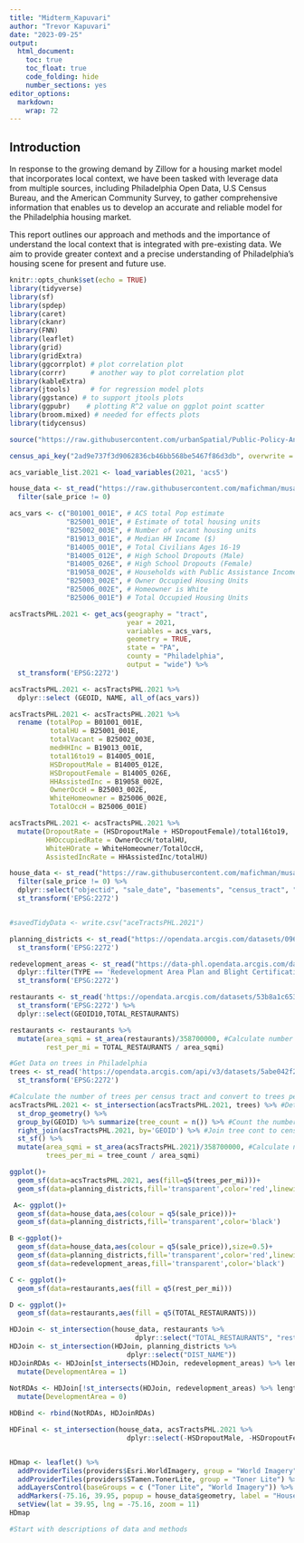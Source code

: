 ---
title: "Midterm_Kapuvari"
author: "Trevor Kapuvari"
date: "2023-09-25"
output: 
  html_document:
    toc: true
    toc_float: true
    code_folding: hide
    number_sections: yes
editor_options: 
  markdown: 
    wrap: 72
---

## Introduction

In response to the growing demand by Zillow for a housing market model that incorporates local context, we have been tasked with leverage data from multiple sources, including Philadelphia Open Data, U.S Census Bureau, and the American Community Survey, to gather comprehensive information that enables us to develop an accurate and reliable model for the Philadelphia housing market. 

This report outlines our approach and methods and the importance of understand the local context that is integrated with pre-existing data. We aim to provide greater context and a precise understanding of Philadelphia's housing scene for present and future use. 

```{r setup, include=FALSE}
knitr::opts_chunk$set(echo = TRUE)
library(tidyverse)
library(sf)
library(spdep)
library(caret)
library(ckanr)
library(FNN)
library(leaflet)
library(grid)
library(gridExtra)
library(ggcorrplot) # plot correlation plot
library(corrr)      # another way to plot correlation plot
library(kableExtra)
library(jtools)     # for regression model plots
library(ggstance) # to support jtools plots
library(ggpubr)    # plotting R^2 value on ggplot point scatter
library(broom.mixed) # needed for effects plots
library(tidycensus)

source("https://raw.githubusercontent.com/urbanSpatial/Public-Policy-Analytics-Landing/master/functions.r")
```



```{r load_key, warning = FALSE, eval = FALSE}
census_api_key("2ad9e737f3d9062836cb46bb568be5467f86d3db", overwrite = TRUE)

acs_variable_list.2021 <- load_variables(2021, 'acs5')

house_data <- st_read("https://raw.githubusercontent.com/mafichman/musa_5080_2023/main/Midterm/data/2023/studentData.geojson")%>%
  filter(sale_price != 0)
```

```{r acs_vars, include=FALSE}
acs_vars <- c("B01001_001E", # ACS total Pop estimate
              "B25001_001E", # Estimate of total housing units
              "B25002_003E", # Number of vacant housing units
              "B19013_001E", # Median HH Income ($)
              "B14005_001E", # Total Civilians Ages 16-19
              "B14005_012E", # High School Dropouts (Male)
              "B14005_026E", # High School Dropouts (Female)
              "B19058_002E", # Households with Public Assistance Income
              "B25003_002E", # Owner Occupied Housing Units
              "B25006_002E", # Homeowner is White
              "B25006_001E") # Total Occupied Housing Units 
```

```{r get_acs_2021, message=FALSE, warning=FALSE, cache=TRUE, include=FALSE}
acsTractsPHL.2021 <- get_acs(geography = "tract",
                             year = 2021, 
                             variables = acs_vars, 
                             geometry = TRUE, 
                             state = "PA", 
                             county = "Philadelphia", 
                             output = "wide") %>%
  st_transform('EPSG:2272')
```

```{r do_some_dplyr, cache=FALSE, include=FALSE}
acsTractsPHL.2021 <- acsTractsPHL.2021 %>%
  dplyr::select (GEOID, NAME, all_of(acs_vars))

acsTractsPHL.2021 <- acsTractsPHL.2021 %>%
  rename (totalPop = B01001_001E,
          totalHU = B25001_001E,
          totalVacant = B25002_003E,
          medHHInc = B19013_001E,
          total16to19 = B14005_001E,
          HSDropoutMale = B14005_012E,
          HSDropoutFemale = B14005_026E,
          HHAssistedInc = B19058_002E,
          OwnerOccH = B25003_002E,
          WhiteHomeowner = B25006_002E,
          TotalOccH = B25006_001E)

acsTractsPHL.2021 <- acsTractsPHL.2021 %>%
  mutate(DropoutRate = (HSDropoutMale + HSDropoutFemale)/total16to19,
         HHOccupiedRate = OwnerOccH/totalHU,
         WhiteHOrate = WhiteHomeowner/TotalOccH,
         AssistedIncRate = HHAssistedInc/totalHU)
```


```{r read_github_data}
house_data <- st_read("https://raw.githubusercontent.com/mafichman/musa_5080_2023/main/Midterm/data/2023/studentData.geojson") %>%
  filter(sale_price != 0) %>%
  dplyr::select("objectid", "sale_date", "basements", "census_tract", "central_air", "exterior_condition", "fireplaces", "garage_spaces", "interior_condition", "mailing_street", "location", "number_of_bathrooms", "number_of_bedrooms", "number_stories", "sale_price") %>%
  st_transform('EPSG:2272')


#savedTidyData <- write.csv("aceTractsPHL.2021")
```


```{r get open_phily_data}
planning_districts <- st_read("https://opendata.arcgis.com/datasets/0960ea0f38f44146bb562f2b212075aa_0.geojson")%>%
  st_transform('EPSG:2272')

redevelopment_areas <- st_read("https://data-phl.opendata.arcgis.com/datasets/80f2c71305f5493c8e0aab9137354844_0.geojson") %>%
  dplyr::filter(TYPE == 'Redevelopment Area Plan and Blight Certification' & STATUS == 'Active') %>%
  st_transform('EPSG:2272')

restaurants <- st_read('https://opendata.arcgis.com/datasets/53b8a1c653a74c92b2de23a5d7bf04a0_0.geojson')%>%
  st_transform('EPSG:2272') %>%
  dplyr::select(GEOID10,TOTAL_RESTAURANTS)

restaurants <- restaurants %>%
  mutate(area_sqmi = st_area(restaurants)/358700000, #Calculate number of trees per square mile
         rest_per_mi = TOTAL_RESTAURANTS / area_sqmi)

```

``` {r get_process_tree_data}
#Get Data on trees in Philadelphia
trees <- st_read('https://opendata.arcgis.com/api/v3/datasets/5abe042f2927486891c049cf064338cb_0/downloads/data?format=geojson&spatialRefId=4326&where=1%3D1')%>%
  st_transform('EPSG:2272')

#Calculate the number of trees per census tract and convert to trees per square mile to normalize
acsTractsPHL.2021 <- st_intersection(acsTractsPHL.2021, trees) %>% #Determine what census tract each tree is in using intersection
  st_drop_geometry() %>%
  group_by(GEOID) %>% summarize(tree_count = n()) %>% #Count the number of trees in each Census tract
  right_join(acsTractsPHL.2021, by='GEOID') %>% #Join tree cont to census tract Dataframe
  st_sf() %>%
  mutate(area_sqmi = st_area(acsTractsPHL.2021)/358700000, #Calculate number of trees per square mile
         trees_per_mi = tree_count / area_sqmi)

ggplot()+
  geom_sf(data=acsTractsPHL.2021, aes(fill=q5(trees_per_mi)))+
  geom_sf(data=planning_districts,fill='transparent',color='red',linewidth=1)
```


``` {r make_maps}
 A<- ggplot()+
  geom_sf(data=house_data,aes(colour = q5(sale_price)))+
  geom_sf(data=planning_districts,fill='transparent',color='black')

B <-ggplot()+
  geom_sf(data=house_data,aes(colour = q5(sale_price)),size=0.5)+
  geom_sf(data=planning_districts,fill='transparent',color='red',linewidth=1)+
  geom_sf(data=redevelopment_areas,fill='transparent',color='black')

C <- ggplot()+
  geom_sf(data=restaurants,aes(fill = q5(rest_per_mi)))

D <- ggplot()+
  geom_sf(data=restaurants,aes(fill = q5(TOTAL_RESTAURANTS)))
```

```{r Joining All Tables}
HDJoin <- st_intersection(house_data, restaurants %>%
                               dplyr::select("TOTAL_RESTAURANTS", "rest_per_mi"))
HDJoin <- st_intersection(HDJoin, planning_districts %>%
                             dplyr::select("DIST_NAME"))
HDJoinRDAs <- HDJoin[st_intersects(HDJoin, redevelopment_areas) %>% lengths > 0, ] %>% 
  mutate(DevelopmentArea = 1)
  
NotRDAs <- HDJoin[!st_intersects(HDJoin, redevelopment_areas) %>% lengths > 0, ] %>% 
  mutate(DevelopmentArea = 0)

HDBind <- rbind(NotRDAs, HDJoinRDAs)

HDFinal <- st_intersection(house_data, acsTractsPHL.2021 %>%
                             dplyr::select(-HSDropoutMale, -HSDropoutFemale, -NAME, -total16to19))


HDmap <- leaflet() %>%
  addProviderTiles(providers$Esri.WorldImagery, group = "World Imagery") %>%
  addProviderTiles(providers$STamen.TonerLite, group = "Toner Lite") %>%
  addLayersControl(baseGroups = c ("Toner Lite", "World Imagery")) %>%     
  addMarkers(-75.16, 39.95, popup = house_data$geometry, label = "House Data") %>%
  setView(lat = 39.95, lng = -75.16, zoom = 11)
HDmap

#Start with descriptions of data and methods 
 
```

